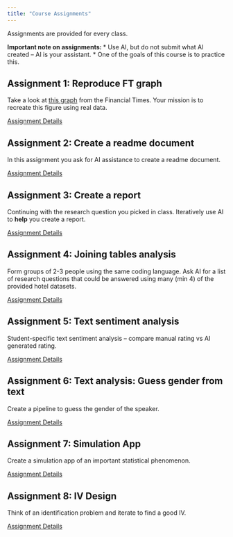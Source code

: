 ```yaml
---
title: "Course Assignments"
---
```


Assignments are provided for every class.

**Important note on assignments: **
* Use AI, but do not submit what AI created -- AI is your assistant.
* One of the goals of this course is to practice this.

## Assignment 1: Reproduce FT graph

Take a look at [this graph](week01/assets/ft-liberation-day-usd-yield-2025-04-11.jpg) from the Financial Times. Your mission is to recreate this figure using real data.

[Assignment Details](assignments/assignment_01.qmd)

## Assignment 2: Create a readme document

In this assignment you ask for AI assistance to create a readme document.

[Assignment Details](assignments/assignment_02.qmd)

## Assignment 3: Create a report

Continuing with the research question you picked in class. Iteratively use AI to **help** you create a report.

[Assignment Details](assignments/assignment_03.qmd)

## Assignment 4: Joining tables analysis

Form groups of 2-3 people using the same coding language. Ask AI for a list of research questions that could be answered using many (min 4) of the provided hotel datasets.

[Assignment Details](assignments/assignment_04.qmd)

## Assignment 5: Text sentiment analysis

Student-specific text sentiment analysis -- compare manual rating vs AI generated rating.

[Assignment Details](assignments/assignment_05.qmd)

## Assignment 6: Text analysis: Guess gender from text

Create a pipeline to guess the gender of the speaker.

[Assignment Details](assignments/assignment_06.qmd)

## Assignment 7: Simulation App

Create a simulation app of an important statistical phenomenon.

[Assignment Details](assignments/assignment_07.qmd)

## Assignment 8: IV Design

Think of an identification problem and iterate to find a good IV.

[Assignment Details](assignments/assignment_08.qmd)
